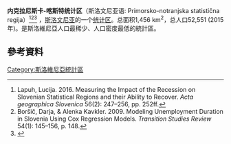 {{expand|time=2016-08-03}}
{{Infobox settlement
<!-- See Template:Infobox settlement for additional fields and descriptions -->
| name                    = 內克拉尼斯卡-喀斯特統計區
| native_name             = Primorsko-notranjska statistična regija
| native_name_lang        =
| settlement_type         = [[斯洛文尼亚统计区列表|统计区]]
| image_skyline           = Burger PostojnskaJama.jpg
| imagesize               = 
| image_alt               = 
| image_caption           = 
| image_flag              = 
| flag_size               = 
| flag_alt                = 
| image_seal              = 
| seal_size               = 
| seal_alt                = 
| image_shield            = 
| shield_size             = 
| shield_alt              = 
| image_blank_emblem      = 
| blank_emblem_type       = 
| blank_emblem_size       = 
| blank_emblem_alt        = 
| nickname                = 
| motto                   = 
| image_map               = Inner Carniola-Karst Statistical Region in Slovenia.svg
| mapsize                 = 
| map_alt                 = 
| map_caption             = 
| image_map1              = 
| mapsize1                = 
| map_alt1                = 
| map_caption1            = 
| image_dot_map           = 
| dot_mapsize             = 
| dot_map_base_alt        = 
| dot_map_alt             = 
| dot_map_caption         = 
| dot_x = |dot_y = 
| pushpin_map             = 
| pushpin_label_position  = 
| pushpin_map_alt         = 
| pushpin_mapsize         = 
| pushpin_map_caption     = 
| latd  = |latm  = |lats  = |latNS  = 
| longd = |longm = |longs = |longEW = 
| coor_pinpoint           = 
| coordinates_type        = 
| coordinates_display     = 
| coordinates_footnotes   = 
| subdivision_type        = [[斯洛維尼亞行政區劃|區]]
| subdivision_name        = 6
| subdivision_type1       = 
| subdivision_name1       = 
| subdivision_type2       = 
| subdivision_name2       = 
| established_title       = 
| established_date        = 
| founder                 = 
| named_for               = 
| seat_type               = 最大城市
| seat                    = [[波斯托伊納|波斯托伊納]]
| government_footnotes    = 
| government_type         = 
| leader_party            = 
| leader_title            = 
| leader_name             = 
| leader_title1           = 
| leader_name1            = 
| total_type              = 
| unit_pref               = 
| area_magnitude          = 
| area_footnotes          = 
| area_total_km2          = 1456
| area_total_sq_mi        = 
| area_total_dunam        = 
| area_land_km2           = 
| area_land_sq_mi         = 
| area_water_km2          = 
| area_water_sq_mi        = 
| area_water_percent      = 
| elevation_footnotes     = 
| elevation_m             = 
| elevation_ft            = 
| population_footnotes    = 
| population_total        = 52551
| population_as_of        = 2015
| population_density_km2  = auto
| population_density_sq_mi= 
| population_est          = 
| pop_est_as_of           = 
| population_demonym      =
| population_note         = 
| timezone1               = 
| utc_offset1             = 
| timezone1_DST           = 
| utc_offset1_DST         = 
| postal_code_type        = 
| postal_code             = 
| area_code_type          = 
| area_code               = 
| website                 = 
| footnotes               = 
}}

'''内克拉尼斯卡-喀斯特统计区'''（斯洛文尼亚语: Primorsko-notranjska statistična regija）<ref>Lapuh, Lucija. 2016. Measuring the Impact of the Recession on Slovenian Statistical Regions and their Ability to Recover. ''Acta geographica Slovenica'' 56(2): 247–256, pp. 252ff.</ref><ref>Boršič, Darja, & Alenka Kavkler. 2009. Modeling Unemployment Duration in Slovenia Using Cox Regression Models. ''Transition Studies Review'' 54(1): 145–156, p. 148.</ref><ref>{{Cite web |url=http://www.stat.si/StatWeb/glavnanavigacija/podatki/prikazistaronovico?IdNovice=5983 |title=Sprememba Uredbe NUTS. |accessdate=2016-08-03 |archive-date=2016-03-03 |archive-url=https://web.archive.org/web/20160303231457/http://www.stat.si/StatWeb/glavnanavigacija/podatki/prikazistaronovico?IdNovice=5983 |dead-url=no }}</ref> 
，[[斯洛文尼亚|斯洛文尼亚]]的一个[[斯洛文尼亚统计区列表|统计区]]。总面积1,456 km<sup>2</sup>，总人口52,551 (2015年)。是斯洛維尼亞人口最稀少、人口密度最低的統計區。

==參考資料==
{{reflist}}

{{Regions of Slovenia}}

[[Category:斯洛維尼亞統計區|Category:斯洛維尼亞統計區]]